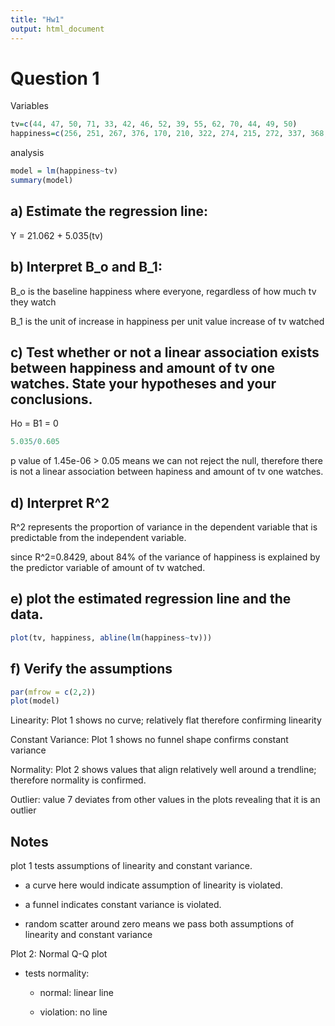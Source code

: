 ```yaml
---
title: "Hw1"
output: html_document
---
```


# Question 1

Variables

```r
tv=c(44, 47, 50, 71, 33, 42, 46, 52, 39, 55, 62, 70, 44, 49, 50)
happiness=c(256, 251, 267, 376, 170, 210, 322, 274, 215, 272, 337, 368, 224, 276, 294)
```

analysis

```r
model = lm(happiness~tv)
summary(model)
```

## a) Estimate the regression line:

Y = 21.062 + 5.035(tv)

## b) Interpret B_o and B_1:

B_o is the baseline happiness where everyone, regardless of how much tv they watch

B_1 is the unit of increase in happiness per unit value increase of tv watched

## c) Test whether or not a linear association exists between happiness and amount of tv one watches. State your hypotheses and your conclusions.

Ho = B1 = 0

```r
5.035/0.605
```

p value of 1.45e-06 \> 0.05 means we can not reject the null, therefore there is not a linear association between hapiness and amount of tv one watches.

## d) Interpret R\^2

R\^2 represents the proportion of variance in the dependent variable that is predictable from the independent variable.

since R\^2=0.8429, about 84% of the variance of happiness is explained by the predictor variable of amount of tv watched.

## e) plot the estimated regression line and the data.

```r
plot(tv, happiness, abline(lm(happiness~tv)))
```

## f) Verify the assumptions

```r
par(mfrow = c(2,2))
plot(model)
```

Linearity: Plot 1 shows no curve; relatively flat therefore confirming linearity

Constant Variance: Plot 1 shows no funnel shape confirms constant variance

Normality: Plot 2 shows values that align relatively well around a trendline; therefore normality is confirmed.

Outlier: value 7 deviates from other values in the plots revealing that it is an outlier

## Notes

plot 1 tests assumptions of linearity and constant variance.

-   a curve here would indicate assumption of linearity is violated.

-   a funnel indicates constant variance is violated.

-   random scatter around zero means we pass both assumptions of linearity and constant variance

Plot 2: Normal Q-Q plot

-   tests normality:

    -   normal: linear line

    -   violation: no line
